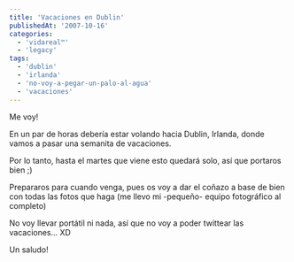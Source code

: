 ```yaml
---
title: 'Vacaciones en Dublin'
publishedAt: '2007-10-16'
categories:
  - 'vidareal™'
  - 'legacy'
tags:
  - 'dublin'
  - 'irlanda'
  - 'no-voy-a-pegar-un-palo-al-agua'
  - 'vacaciones'
---
```


Me voy!

En un par de horas debería estar volando hacia Dublin, Irlanda, donde vamos a pasar una semanita de vacaciones.

Por lo tanto, hasta el martes que viene esto quedará solo, así que portaros bien ;)

Prepararos para cuando venga, pues os voy a dar el coñazo a base de bien con todas las fotos que haga (me llevo mi -pequeño- equipo fotográfico al completo)

No voy llevar portátil ni nada, así que no voy a poder twittear las vacaciones... XD

Un saludo!
